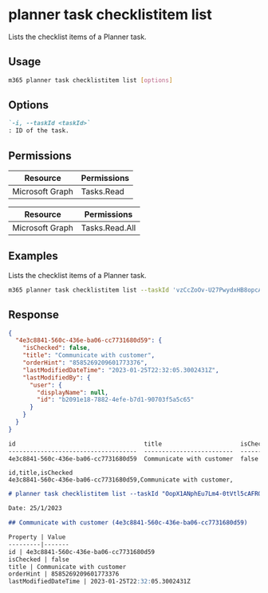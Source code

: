 
# planner task checklistitem list

Lists the checklist items of a Planner task.

## Usage

```sh
m365 planner task checklistitem list [options]
```

## Options

```md definition-list
`-i, --taskId <taskId>`
: ID of the task.
```

<Global />

## Permissions

<Tabs>
  <TabItem value="Delegated">

  | Resource        | Permissions |
  |-----------------|-------------|
  | Microsoft Graph | Tasks.Read  |

  </TabItem>
  <TabItem value="Application">

  | Resource        | Permissions    |
  |-----------------|----------------|
  | Microsoft Graph | Tasks.Read.All |

  </TabItem>
</Tabs>

## Examples

Lists the checklist items of a Planner task.

```sh
m365 planner task checklistitem list --taskId 'vzCcZoOv-U27PwydxHB8opcADJo-'
```

## Response

<Tabs>
  <TabItem value="JSON">

  ```json
  {
    "4e3c8841-560c-436e-ba06-cc7731680d59": {
      "isChecked": false,
      "title": "Communicate with customer",
      "orderHint": "8585269209601773376",
      "lastModifiedDateTime": "2023-01-25T22:32:05.3002431Z",
      "lastModifiedBy": {
        "user": {
          "displayName": null,
          "id": "b2091e18-7882-4efe-b7d1-90703f5a5c65"
        }
      }
    }
  }
  ```

  </TabItem>
  <TabItem value="Text">

  ```txt
  id                                    title                      isChecked
  ------------------------------------  -------------------------  ---------
  4e3c8841-560c-436e-ba06-cc7731680d59  Communicate with customer  false
  ```

  </TabItem>
  <TabItem value="CSV">

  ```csv
  id,title,isChecked
  4e3c8841-560c-436e-ba06-cc7731680d59,Communicate with customer,
  ```

  </TabItem>
  <TabItem value="Markdown">

  ```md
  # planner task checklistitem list --taskId "OopX1ANphEu7Lm4-0tVtl5cAFRGQ"

  Date: 25/1/2023

  ## Communicate with customer (4e3c8841-560c-436e-ba06-cc7731680d59)

  Property | Value
  ---------|-------
  id | 4e3c8841-560c-436e-ba06-cc7731680d59
  isChecked | false
  title | Communicate with customer
  orderHint | 8585269209601773376
  lastModifiedDateTime | 2023-01-25T22:32:05.3002431Z
  ```

  </TabItem>
</Tabs>
